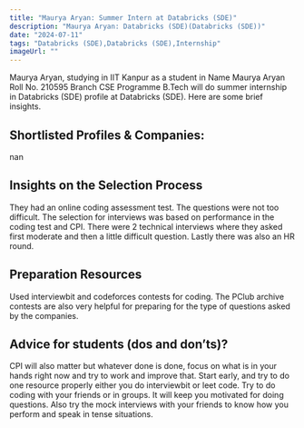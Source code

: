 ```yaml
---
title: "Maurya Aryan: Summer Intern at Databricks (SDE)"
description: "Maurya Aryan: Databricks (SDE)(Databricks (SDE))"
date: "2024-07-11"
tags: "Databricks (SDE),Databricks (SDE),Internship"
imageUrl: ""
---
```


Maurya Aryan, studying in IIT Kanpur as a  student in Name Maurya Aryan Roll No.  210595 Branch CSE Programme B.Tech will do
 summer internship in Databricks (SDE) profile at Databricks (SDE). Here are some brief
insights.

## Shortlisted Profiles & Companies:
nan

## Insights on the Selection Process
They had an online coding assessment test. The questions were not too difficult. The selection for interviews was based on performance in the coding test and CPI. There were 2 technical interviews where they asked first moderate and then a little difficult question. Lastly there was also an HR round.

##  Preparation Resources
Used interviewbit and codeforces contests for coding. The PClub archive contests are also very helpful for preparing for the type of questions asked by the companies.

## Advice for students (dos and don’ts)? 
CPI will also matter but whatever done is done, focus on what is in your hands right now and try to work and improve that. Start early, and try to do one resource properly either you do interviewbit or leet code. Try to do coding with your friends or in groups. It will keep you motivated for doing questions. Also try the mock interviews with your friends to know how you perform and speak in tense situations.


